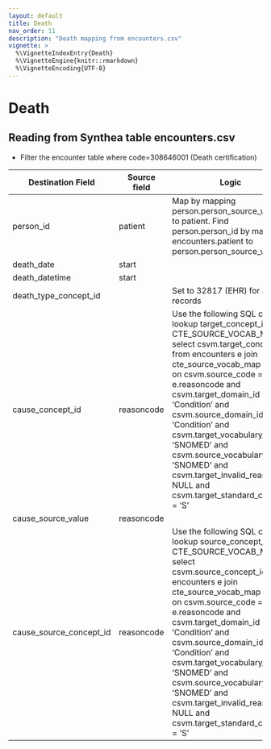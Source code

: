 ```yaml
---
layout: default
title: Death
nav_order: 11
description: "Death mapping from encounters.csv"
vignette: >
  %\VignetteIndexEntry{Death}
  %\VignetteEngine{knitr::rmarkdown}
  %\VignetteEncoding{UTF-8}
---
```


# Death

## Reading from Synthea table encounters.csv

- Filter the encounter table where code=308646001 (Death certification)

| Destination Field | Source field | Logic | Comment field |
| --- | --- | --- | --- |
| person_id | patient | Map by mapping person.person_source_value to patient.  Find person.person_id by mapping encounters.patient to person.person_source_value. |  | |  |
| death_date| start|  |  |
| death_datetime | start | |  |
| death_type_concept_id |  | Set to 32817 (EHR) for all records  |  |
| cause_concept_id | reasoncode | Use the following SQL code to lookup target_concept_id in CTE_SOURCE_VOCAB_MAP:    select csvm.target_concept_id    from encounters e     join cte_source_vocab_map csvm       on csvm.source_code              = e.reasoncode     and csvm.target_domain_id       = 'Condition'  and csvm.source_domain_id       = 'Condition'    and csvm.target_vocabulary_id = 'SNOMED'     and csvm.source_vocabulary_id = 'SNOMED'     and csvm.target_invalid_reason is NULL     and csvm.target_standard_concept = 'S' |  |
| cause_source_value | reasoncode | |  |
| cause_source_concept_id | reasoncode | Use the following SQL code to lookup source_concept_id in CTE_SOURCE_VOCAB_MAP:    select csvm.source_concept_id    from encounters e     join cte_source_vocab_map csvm       on csvm.source_code              = e.reasoncode     and csvm.target_domain_id       = 'Condition'  and csvm.source_domain_id       = 'Condition'    and csvm.target_vocabulary_id = 'SNOMED'     and csvm.source_vocabulary_id = 'SNOMED'     and csvm.target_invalid_reason is NULL     and csvm.target_standard_concept = 'S' |  |
